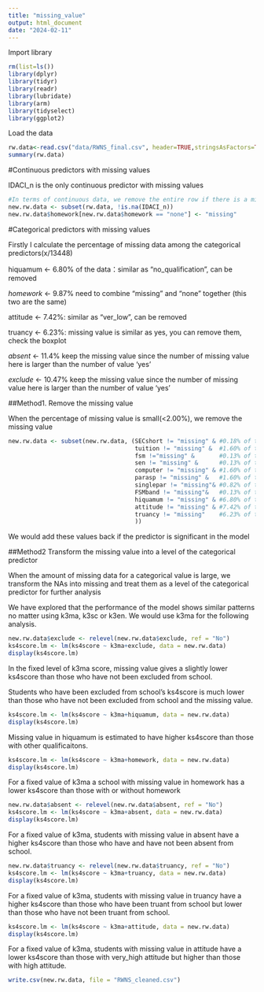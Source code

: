 ---
title: "missing_value"
output: html_document
date: "2024-02-11"
---

Import library
```{r}
rm(list=ls())
library(dplyr)       
library(tidyr)      
library(readr)      
library(lubridate)
library(arm)
library(tidyselect)
library(ggplot2)
```

Load the data
```{r}
rw.data<-read.csv("data/RWNS_final.csv", header=TRUE,stringsAsFactors=TRUE)
summary(rw.data)
```

#Continuous predictors with missing values

IDACI_n is the only continuous predictor with missing values

```{r}
#In terms of continuous data, we remove the entire row if there is a missing value
new.rw.data <- subset(rw.data, !is.na(IDACI_n))
new.rw.data$homework[new.rw.data$homework == "none"] <- "missing"
```


#Categorical predictors with missing values

Firstly I calculate the percentage of missing data among the categorical predictors(x/13448)

hiquamum <- 6.80% of the data：similar as “no_qualification”, can be removed

*homework* <- 9.87% need to combine “missing” and “none” together (this two are the same)

attitude <- 7.42%: similar as “ver_low”, can be removed

truancy <- 6.23%: missing value is similar as yes, you can remove them, check the boxplot

*absent* <- 11.4% keep the missing value since the number of missing value here is larger than the number of value 'yes'

*exclude* <- 10.47% keep the missing value since the number of missing value here is larger than the number of value 'yes'

##Method1. Remove the missing value

When the percentage of missing value is small(<2.00%), we remove the missing value
```{r}
new.rw.data <- subset(new.rw.data, (SECshort != "missing" & #0.18% of the data
                                    tuition != "missing" &  #1.60% of the data
                                    fsm !="missing" &       #0.13% of the data
                                    sen != "missing" &      #0.13% of the data
                                    computer != "missing" & #1.60% of the data
                                    parasp != "missing" &   #1.60% of the data
                                    singlepar != "missing"& #0.82% of the data
                                    FSMband != "missing"&   #0.13% of the data
                                    hiquamum != "missing" & #6.80% of the data
                                    attitude != "missing" & #7.42% of the data
                                    truancy != "missing"    #6.23% of the data
                                    ))
```

We would add these values back if the predictor is significant in the model

##Method2 Transform the missing value into a level of the categorical predictor

When the amount of missing data for a categorical value is large, we transform the NAs into missing and treat them as a level of the categorical predictor for further analysis


We have explored that the performance of the model shows similar patterns no matter using k3ma, k3sc or k3en. We would use k3ma for the following analysis.

```{r}
new.rw.data$exclude <- relevel(new.rw.data$exclude, ref = "No")
ks4score.lm <- lm(ks4score ~ k3ma+exclude, data = new.rw.data)
display(ks4score.lm)
```
In the fixed level of k3ma score, missing value gives a slightly lower ks4score than those who have not been excluded from school.

Students who have been excluded from school's ks4score is much lower than those who have not been excluded from school and the missing value.


```{r}
ks4score.lm <- lm(ks4score ~ k3ma+hiquamum, data = new.rw.data)
display(ks4score.lm)
```
Missing value in hiquamum is estimated to have higher ks4score than those with other qualificaitons.


```{r}
ks4score.lm <- lm(ks4score ~ k3ma+homework, data = new.rw.data)
display(ks4score.lm)
```
For a fixed value of k3ma a school with missing value in homework has a lower ks4score than those with or without homework


```{r}
new.rw.data$absent <- relevel(new.rw.data$absent, ref = "No")
ks4score.lm <- lm(ks4score ~ k3ma+absent, data = new.rw.data)
display(ks4score.lm)
```
For a fixed value of k3ma, students with missing value in absent have a higher ks4score than those who have and have not been absent from school.


```{r}
new.rw.data$truancy <- relevel(new.rw.data$truancy, ref = "No")
ks4score.lm <- lm(ks4score ~ k3ma+truancy, data = new.rw.data)
display(ks4score.lm)
```
For a fixed value of k3ma, students with missing value in truancy have a higher ks4score than those who have been truant from school but lower than those who have not been truant from school.

```{r}
ks4score.lm <- lm(ks4score ~ k3ma+attitude, data = new.rw.data)
display(ks4score.lm)
```
For a fixed value of k3ma, students with missing value in attitude have a lower ks4score than those with very_high attitude but higher than those with high attitude.

```{r}
write.csv(new.rw.data, file = "RWNS_cleaned.csv")
```

